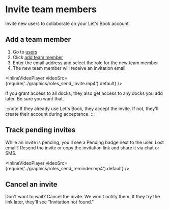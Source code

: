 
# Invite team members

Invite new users to collaborate on your Let's Book account.

## Add a team member

1. Go to [users](https://dashboard.letsbook.app/users)
2. Click [add team member](https://dashboard.letsbook.app/users/add)
3. Enter the email address and select the role for the new team member
4. The new team member will receive an invitation email

<InlineVideoPlayer
    videoSrc={require('../graphics/roles_send_invite.mp4').default}
/>

If you grant access to all docks, they also get access to any docks you add later. Be sure you want that.

:::note
If they already use Let's Book, they accept the invite. If not, they'll create their account during acceptance.
:::

## Track pending invites

While an invite is pending, you'll see a Pending badge next to the user. Lost email? Resend the invite or copy the invitation link and share it via chat or SMS.

<InlineVideoPlayer
    videoSrc={require('../graphics/roles_send_reminder.mp4').default}
/>

## Cancel an invite

Don't want to wait? Cancel the invite. We won't notify them. If they try the link later, they'll see "Invitation not found."
